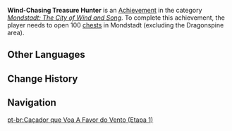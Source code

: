 {{Achievement Infobox
|title        = Wind-Chasing Treasure Hunter
|id           = 80037
|order id     = 0037
|category     = Mondstadt: The City of Wind and Song
|description  = Open 100 [[chests]] in Mondstadt (excluding the Dragonspine area).
|requirements = 
|primogems    = 5
|tracking     = Tracks the amount of chests found in Mondstadt.
|topic        = Chests
|set          = Wind-Chasing Treasure Hunter
|tier         = 1
|tiers_total  = 3
|tier1        = Wind-Chasing Treasure Hunter (Tier 1)
|tier2        = Wind-Chasing Treasure Hunter (Tier 2)
|tier3        = Wind-Chasing Treasure Hunter (Tier 3)
|prev         = 
|next         = Wind-Chasing Treasure Hunter (Tier 2)
}}
'''Wind-Chasing Treasure Hunter''' is an [[Achievement]] in the category ''[[Mondstadt: The City of Wind and Song]]''. To complete this achievement, the player needs to open 100 [[chests]] in Mondstadt (excluding the Dragonspine area).
<!--
==Trivia==

==Video Guides==
{{EVT
|video1   = 
|caption1 = 
}}
-->
==Other Languages==
{{Transclude|Wind-Chasing Treasure Hunter|Other Languages}}

==Change History==
{{Change History|1.0}}
<!--
==References==
{{Reflist}}
-->
==Navigation==
{{Achievement Navbox|Mondstadt: The City of Wind and Song}}
[[pt-br:Caçador que Voa A Favor do Vento (Etapa 1)]]